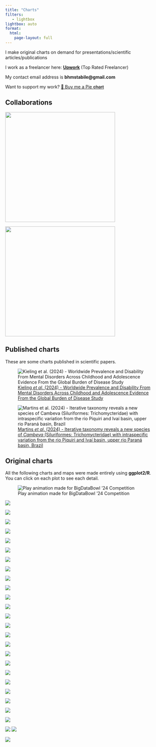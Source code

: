 ```yaml
---
title: "Charts"
filters:
   - lightbox
lightbox: auto
format: 
  html:
    page-layout: full
---
```


I make original charts on demand for presentations/scientific articles/publications

I work as a freelancer here: [**Upwork**](https://www.upwork.com/freelancers/~01b609b6016a32f6c6) (Top Rated Freelancer)

My contact email address is **bhmstabile\@gmail.com**

Want to support my work? [🥧 Buy me a Pie <s>chart</s>](https://www.buymeacoffee.com/brunomioto)

## Collaborations

::: {layout-ncol="2"}
![](figures/charts/charts-vaccines.png){width="350" description="I wrote a text for [basedosdados](https://basedosdados.org/) with a tutorial on how I made this chart of the vaccinated population using R! Check it out [here](https://medium.com/basedosdados/analisando-dados-de-vacina%C3%A7%C3%A3o-contra-covid-19-com-a-bd-49fe3db8c7f4)!"}

![](figures/charts/charts-nexo.png){fig-align="center" width="350" description="I also published a chart together with [Nexo Jornal](https://nexojornal.com.br/) about inflation and unemployment in Brazil, updating a very interesting chart! Check it out [here](https://www.nexojornal.com.br/grafico/2022/05/16/Infla%C3%A7%C3%A3o-e-desemprego-batem-recorde-e-passam-de-10-no-Brasil)!"}

:::

## Published charts

These are some charts published in scientific papers.

![[Kieling *et al*. (2024) - Worldwide Prevalence and Disability From Mental Disorders Across Childhood and Adolescence Evidence From the Global Burden of Disease Study](https://jamanetwork.com/journals/jamapsychiatry/article-abstract/2814639)](figures/charts/charts_jama.png)

![[Martins *et al*. (2024) - Iterative taxonomy reveals a new species of *Cambeva* (Siluriformes: Trichomycteridae) with intraspecific variation from the rio Piquiri and Ivaí basin, upper rio Paraná basin, Brazil](https://www.scielo.br/j/ni/a/CCGbxJbhKRs74jjnL7Rn8hN/)](figures/charts/charts_cambevaperobana.png)

## Original charts

All the following charts and maps were made entirely using **ggplot2/R**.<br>You can click on each plot to see each detail.

```{=html}
<style>
  .quarto-figure {
    position: relative;
    margin-right: 10px;
    margin-left: 10px;
  }
</style>
```

![Play animation made for BigDataBowl '24 Competition](figures/charts/animation_kaggle_small_size.gif){.lightbox group="my-gallery" description="I made this animation for the BigDataBowl '24 Competition. You can see my team's notebook at [Kaggle](https://www.kaggle.com/code/stevenpatton97/the-components-of-a-tackle-a-physics-driven-study)"}

![](figures/charts/black_qbs.png){.lightbox group="my-gallery"}

::: {layout-ncol="2"}
![](figures/charts/scatter-nfl.png){.lightbox group="my-gallery"}

![](figures/charts/map_rj.png){.lightbox group="my-gallery"}

![](figures/charts/avocado.png){.lightbox group="my-gallery"}

![](figures/charts/rnd-players-nfl.png){.lightbox group="my-gallery"}

![](figures/charts/density-nfl.png){.lightbox group="my-gallery"}

![](figures/charts/elephant.png){.lightbox group="my-gallery"}

![](figures/charts/temp_max_mga.png){.lightbox group="my-gallery"}

![](figures/charts/pfizer_trial.png){.lightbox group="my-gallery"}

![](figures/charts/ttt-nfl.png){.lightbox group="my-gallery"}

![](figures/charts/dna_matrix.png){.lightbox group="my-gallery"}

![](figures/charts/drink-owid.png){.lightbox group="my-gallery"}

![](figures/charts/mahomes_scale.png){.lightbox group="my-gallery"}

![](figures/charts/pokemon.png){.lightbox group="my-gallery"}

![](figures/charts/us_nuclear_tests.png){.lightbox group="my-gallery"}

![](figures/charts/election-star.png){.lightbox group="my-gallery"}

![](figures/charts/spider.png){.lightbox group="my-gallery"}

![](figures/charts/epa-career-nfl.png){.lightbox group="my-gallery"}

![](figures/charts/slope-nfl.png){.lightbox group="my-gallery"}

![](figures/charts/icmbio.png){.lightbox group="my-gallery"}

![](figures/charts/omega_paper.png){.lightbox group="my-gallery"}

![](figures/charts/copacabana.png){.lightbox group="my-gallery"}

![](figures/charts/eye.png){.lightbox group="my-gallery"}
:::

::: {layout-ncol="1"}
![](figures/charts/starwars.png){.lightbox group="my-gallery2"}

![](figures/charts/github_deaths_covid_br.png){.lightbox group="my-gallery2"} ![](figures/charts/color.png){.lightbox group="my-gallery2"}

![](figures/charts/punt_J.Hekker_18.png){.lightbox group="my-gallery2"}
:::
